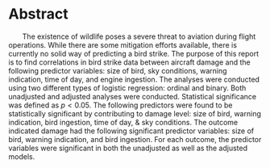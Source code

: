 # Abstract {-}

|        The existence of wildlife poses a severe threat to aviation during flight operations. While there are some mitigation efforts available, there is currently no solid way of predicting a bird strike. The purpose of this report is to find correlations in bird strike data between aircraft damage and the following predictor variables: size of bird, sky conditions, warning indication, time of day, and engine ingestion. The analyses were conducted using two different types of logistic regression: ordinal and binary. Both unadjusted and adjusted analyses were conducted. Statistical significance was defined as $p<0.05$. The following predictors were found to be statistically significant by contributing to damage level: size of bird, warning indication, bird ingestion, time of day, & sky conditions. The outcome indicated damage had the following significant predictor variables: size of bird, warning indication, and bird ingestion. For each outcome, the predictor variables were significant in both the unadjusted as well as the adjusted models.